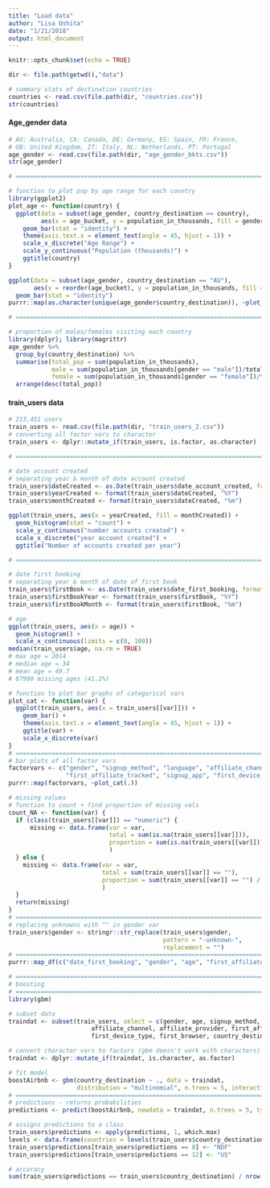 ```yaml
---
title: "Load data"
author: "Lisa Oshita"
date: "1/21/2018"
output: html_document
---
```


```r
knitr::opts_chunk$set(echo = TRUE)
```

```r
dir <- file.path(getwd(),"data")

# summary stats of destination countries
countries <- read.csv(file.path(dir, "countries.csv"))
str(countries)
```

#### Age_gender data

```r
# AU: Australia, CA: Canada, DE: Germany, ES: Spain, FR: France, 
# GB: United Kingdom, IT: Italy, NL: Netherlands, PT: Portugal
age_gender <- read.csv(file.path(dir, "age_gender_bkts.csv"))
str(age_gender)

# ===========================================================================

# function to plot pop by age range for each country
library(ggplot2)
plot_age <- function(country) {
  ggplot(data = subset(age_gender, country_destination == country), 
         aes(x = age_bucket, y = population_in_thousands, fill = gender)) + 
    geom_bar(stat = "identity") + 
    theme(axis.text.x = element_text(angle = 45, hjust = 1)) + 
    scale_x_discrete("Age Range") + 
    scale_y_continuous("Population (thousands)") + 
    ggtitle(country)
}

ggplot(data = subset(age_gender, country_destination == "AU"), 
       aes(x = reorder(age_bucket), y = population_in_thousands, fill = gender)) + 
  geom_bar(stat = "identity")
purrr::map(as.character(unique(age_gender$country_destination)), ~plot_age(.))

# ===========================================================================

# proportion of males/females visiting each country
library(dplyr); library(magrittr)
age_gender %>% 
  group_by(country_destination) %>%
  summarise(total_pop = sum(population_in_thousands),
            male = sum(population_in_thousands[gender == "male"])/total_pop,
            female = sum(population_in_thousands[gender == "female"])/total_pop) %>% 
  arrange(desc(total_pop))
```

#### train_users data

```r
# 213,451 users
train_users <- read.csv(file.path(dir, "train_users_2.csv"))
# converting all factor vars to character
train_users <- dplyr::mutate_if(train_users, is.factor, as.character)

# ===========================================================================

# date account created
# separating year & month of date account created
train_users$dateCreated <- as.Date(train_users$date_account_created, format="%Y-%m-%d")
train_users$yearCreated <- format(train_users$dateCreated, "%Y")
train_users$monthCreated <- format(train_users$dateCreated, "%m")

ggplot(train_users, aes(x = yearCreated, fill = monthCreated)) + 
  geom_histogram(stat = "count") + 
  scale_y_continuous("number accounts created") + 
  scale_x_discrete("year account created") + 
  ggtitle("Number of accounts created per year")

# ===========================================================================

# date first booking
# separating year & month of date of first book 
train_users$firstBook <- as.Date(train_users$date_first_booking, format="%Y-%m-%d")
train_users$firstBookYear <- format(train_users$firstBook, "%Y")
train_users$firstBookMonth <- format(train_users$firstBook, "%m")
```

```r
# age 
ggplot(train_users, aes(x = age)) + 
  geom_histogram() + 
  scale_x_continuous(limits = c(0, 100))
median(train_users$age, na.rm = TRUE)
# max age = 2014
# median age = 34
# mean age = 49.7
# 87990 missing ages (41.2%)
```

```r
# function to plot bar graphs of categorical vars 
plot_cat <- function(var) {
  ggplot(train_users, aes(x = train_users[[var]])) + 
    geom_bar() + 
    theme(axis.text.x = element_text(angle = 45, hjust = 1)) + 
    ggtitle(var) + 
    scale_x_discrete(var) 
}
# ===========================================================================
# bar plots of all factor vars
factorvars <- c("gender", "signup_method", "language", "affiliate_channel", "affiliate_provider",
                "first_affiliate_tracked", "signup_app", "first_device_type", "country_destination")
purrr::map(factorvars, ~plot_cat(.))
```

```r
# missing values 
# function to count + find proportion of missing vals
count_NA <- function(var) {
  if (class(train_users[[var]]) == "numeric") {
      missing <- data.frame(var = var, 
                            total = sum(is.na(train_users[[var]])),
                            proportion = sum(is.na(train_users[[var]])) / nrow(train_users)
                            )
  } else {
    missing <- data.frame(var = var, 
                          total = sum(train_users[[var]] == ""),
                          proportion = sum(train_users[[var]] == "") / nrow(train_users)
                          )
  }
  return(missing)
}
# ===========================================================================
# replacing unknowns with "" in gender var
train_users$gender <- stringr::str_replace(train_users$gender, 
                                           pattern = "-unknown-", 
                                           replacement = "")
# ===========================================================================
purrr::map_df(c("date_first_booking", "gender", "age", "first_affiliate_tracked"), ~count_NA(.))
```




```r
# ===========================================================================
# boosting 
# ===========================================================================
library(gbm)

# subset data 
traindat <- subset(train_users, select = c(gender, age, signup_method, signup_flow, signup_app, 
                       affiliate_channel, affiliate_provider, first_affiliate_tracked, 
                       first_device_type, first_browser, country_destination))

# convert character vars to factors (gbm doesn't work with characters)
traindat <- dplyr::mutate_if(traindat, is.character, as.factor)

# fit model 
boostAirbnb <- gbm(country_destination ~ ., data = traindat, 
                   distribution = "multinomial", n.trees = 5, interaction.depth = 4)
# ===========================================================================
# predictions - returns probabilities
predictions <- predict(boostAirbnb, newdata = traindat, n.trees = 5, type = "response")

# assigns predictions to a class
train_users$predictions <- apply(predictions, 1, which.max)
levels <- data.frame(countries = levels(train_users$country_destination), num = 1:12)
train_users$predictions[train_users$predictions == 8] <- "NDF"
train_users$predictions[train_users$predictions == 12] <- "US"

# accuracy 
sum(train_users$predictions == train_users$country_destination) / nrow(train_users)
```





